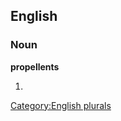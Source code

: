 
==English==

===Noun===
'''propellents'''

# {{plural of|[[propellent]]}}

[[Category:English plurals]]